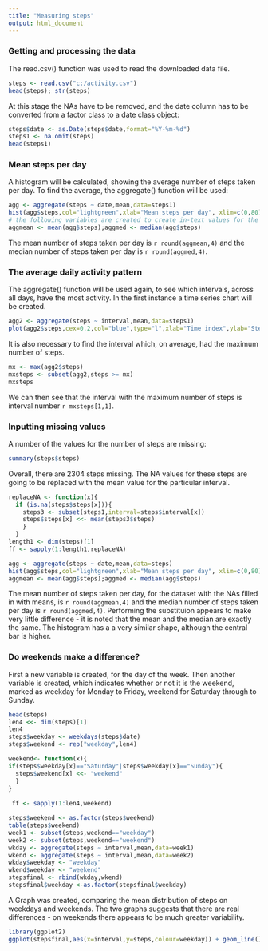 ```yaml
---
title: "Measuring steps"
output: html_document
---
```


### Getting and processing the data

The read.csv() function was used to read the downloaded data file.  

```r
steps <- read.csv("c:/activity.csv")
head(steps); str(steps)
```
At this stage the NAs have to be removed, and the date column has to be converted from a factor class to a date class object:

```r
steps$date <- as.Date(steps$date,format="%Y-%m-%d")
steps1 <- na.omit(steps)
head(steps1)
```

### Mean steps per day

A histogram will be calculated, showing the average number of steps taken per day.  To find the average, the aggregate() function will be used:
```r
agg <- aggregate(steps ~ date,mean,data=steps1)
hist(agg$steps,col="lightgreen",xlab="Mean steps per day", xlim=c(0,80),main="Histogram of mean steps per day",breaks=12)
# the following variables are created to create in-text values for the mean and median, as seen immediately below this R code.
aggmean <- mean(agg$steps);aggmed <- median(agg$steps)
```
The mean number of steps taken per day is `r round(aggmean,4)` and the median number of steps taken per day is `r round(aggmed,4)`.




### The average daily activity pattern

The aggregate() function will be used again, to see which intervals, across all days, have the most activity.  In the first instance a time series chart will be created.
```r
agg2 <- aggregate(steps ~ interval,mean,data=steps1)
plot(agg2$steps,cex=0.2,col="blue",type="l",xlab="Time index",ylab="Steps taken",main="Time series of mean steps taken over the course of a day")

```

It is also necessary to find the interval which, on average, had the maximum number of steps.

```r
mx <- max(agg2$steps)
mxsteps <- subset(agg2,steps >= mx)
mxsteps
```
We can then see that the interval with the maximum number of steps is interval number `r mxsteps[1,1]`.

### Inputting missing values

A number of the values for the number of steps are missing:
```r
summary(steps$steps)
```
Overall, there are 2304 steps missing.  The NA values for these steps are going to be replaced with the mean value for the particular interval.
```r
replaceNA <- function(x){
  if (is.na(steps$steps[x])){
    steps3 <- subset(steps1,interval=steps$interval[x])
    steps$steps[x] <<- mean(steps3$steps)
    }
  }
length1 <- dim(steps)[1]
ff <- sapply(1:length1,replaceNA)

agg <- aggregate(steps ~ date,mean,data=steps)
hist(agg$steps,col="lightgreen",xlab="Mean steps per day", xlim=c(0,80),main="Histogram of mean steps per day, NAs converted to interval means",breaks=12)
aggmean <- mean(agg$steps);aggmed <- median(agg$steps)
```
The mean number of steps taken per day, for the dataset with the NAs filled in with means, is `r round(aggmean,4)` and the median number of steps taken per day is `r round(aggmed,4)`.  Performing the substituion appears to make very little difference - it is noted that the mean and the median are exactly the same.  The histogram has a a very similar shape, although the central bar is higher.

### Do weekends make a difference?

First a new variable is created, for the day of the week.  Then another variable is created, which indicates whether or not it is the weekend, marked as weekday for Monday to Friday, weekend for Saturday through to Sunday.
```r

head(steps)
len4 <<- dim(steps)[1]
len4
steps$weekday <- weekdays(steps$date)
steps$weekend <- rep("weekday",len4)

weekend<- function(x){
if(steps$weekday[x]=="Saturday"|steps$weekday[x]=="Sunday"){
  steps$weekend[x] <<- "weekend"
  }
}
  
 ff <- sapply(1:len4,weekend) 

steps$weekend <- as.factor(steps$weekend)
table(steps$weekend)
week1 <- subset(steps,weekend=="weekday")
week2 <- subset(steps,weekend=="weekend")
wkday <- aggregate(steps ~ interval,mean,data=week1)
wkend <- aggregate(steps ~ interval,mean,data=week2)
wkday$weekday <- "weekday"
wkend$weekday <- "weekend"
stepsfinal <- rbind(wkday,wkend)
stepsfinal$weekday <-as.factor(stepsfinal$weekday)
```
A Graph was created, comparing the mean distribution of steps on weekdays and weekends.  The two graphs suggests that there are real differences - on weekends there appears to be much greater variability.  
```r
library(ggplot2)
ggplot(stepsfinal,aes(x=interval,y=steps,colour=weekday)) + geom_line() + facet_grid(weekday ~ .) + labs(y="Steps",x="Interval") + ggtitle("Comparison of steps taken on weekdays and on weekends")
```
